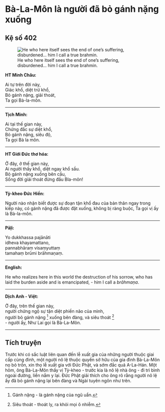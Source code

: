 # Bà-La-Môn là người đã bỏ gánh nặng xuống {- #ba-la-mon-la-nguoi-da-bo-ganh-nang-xuong}

## Kệ số 402 {- #ke-so-402}

![He who here itself sees the end of one’s suffering, disburdened… him I call a true brahmin.](images/kinh-phap-cu-ke-so-402-dhammapada-verse-402.jpg){fig-align="center" .lightbox}

**HT Minh Châu:**

Ai tự trên đời này,  
Giác khổ, diệt trừ khổ,  
Bỏ gánh nặng, giải thoát,  
Ta gọi Bà-la-môn.  

<hr class="divider">

**Tịch Minh:**

Ai tại thế gian này,  
Chứng đắc sự diệt khổ,  
Bỏ gánh nặng, siêu độ,  
Ta gọi Bà la môn.  

<hr class="divider">

**HT Giới Đức thơ hóa:**

Ở đây, ở thế gian này,  
Ai người thấy khổ, diệt ngay khổ sầu.  
Bỏ gánh nặng xuống bên cầu,  
Sống đời giải thoát đừng đầu Bla-môn!  

<hr class="divider">

**Tỳ-kheo Đức Hiền:**

Người nào nhận biết được sự đoạn tận khổ đau của bản thân ngay trong kiếp này, có gánh nặng đã được đặt xuống, không bị ràng buộc, Ta gọi vị ấy là Bà-la-môn.  

<hr class="divider">

**Pāḷi:**

Yo dukkhassa pajānāti  
idheva khayamattano,  
pannabhāraṃ visaṃyuttaṃ  
tamahaṃ brūmi brāhmaṇaṃ.  

<hr class="divider">

**English:**

He who realizes here in this world
the destruction of his sorrow,
who has laid the burden aside and is emancipated,
- him I call a *brāhmaṇa*.

<hr class="divider">

**Dịch Anh - Việt:**

Ở đây, trên thế gian này,  
người chứng ngộ sự tận diệt phiền não của mình,  
người bỏ gánh nặng [^1] xuống bên đàng, và siêu thoát [^2]  
- người ấy, Như Lai gọi là Bà-La-Môn.  

<hr class="divider">

## Tích truyện {- #tich-truyen}

Trước khi có sắc luật liên quan đến lễ xuất gia của những người thuộc giai cấp cùng đinh, một người nô lệ thuộc quyền sở hữu của gia đình Bà-La-Môn nọ bỏ trốn, xin thọ lễ xuất gia với Ðức Phật, và sớm đắc quả A-La-Hán. Một hôm, ông Bà-La-Môn thấy vị Tỳ-kheo - trước kia là nô lệ nhà ông - đi trì bình ngoài đường, liền nắm y lại. Ðức Phật giải thích cho ông rõ rằng người nô lệ ấy đã bỏ gánh nặng lại bên đàng và Ngài tuyên ngôn như trên.

[^1]: Gánh nặng - là gánh nặng của ngũ uẩn.

[^2]: Siêu thoát - thoát ly, ra khỏi mọi ô nhiễm.
